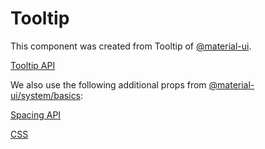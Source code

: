 
<Meta title="Components/atoms/Tooltip" component={Tooltip} />

# Tooltip

This component was created from Tooltip of [@material-ui](https://material-ui.com).

[Tooltip API](https://material-ui.com/api/tooltip)

We also use the following additional props from [@material-ui/system/basics](https://material-ui.com/system/basics):

[Spacing API](https://material-ui.com/system/spacing)

[CSS](https://material-ui.com/system/basics/#css-property)

<Preview>
  <Story name="paper">
    <Tooltip title="Search">
      <IconButton>
        <Search />
      </IconButton>
    </Tooltip>
  </Story>
</Preview>
